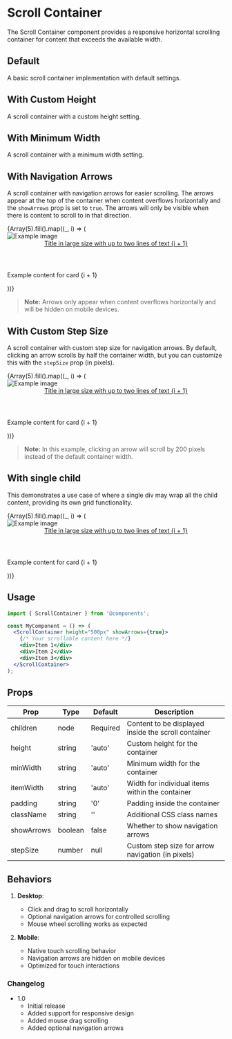 
# Scroll Container

The Scroll Container component provides a responsive horizontal scrolling container for content that exceeds the available width.

<Meta of={ScrollContainerStories} />

## Default

A basic scroll container implementation with default settings.

<Canvas>
  <Story of={ScrollContainerStories.Default} />
</Canvas>

## With Custom Height

A scroll container with a custom height setting.

<Story of={ScrollContainerStories.CustomHeight} />

## With Minimum Width

A scroll container with a minimum width setting.

<Story of={ScrollContainerStories.WithMinWidth} />

## With Navigation Arrows

A scroll container with navigation arrows for easier scrolling. The arrows appear at the top of the container when content overflows horizontally and the `showArrows` prop is set to `true`. The arrows will only be visible when there is content to scroll to in that direction.

<div style={{ maxWidth: '800px', margin: '0 auto', position: 'relative' }}>
  <ScrollContainer showArrows={true} minWidth="1200px" padding="1rem">
    {Array(5).fill().map((_, i) => (
      <article key={i} className="mg-card mg-card__vc" style={{ minWidth: '350px', marginRight: '20px', padding: '20px', boxSizing: 'border-box' }}>
        <div className="mg-card__visual">
          <img alt="Example image" className="mg-card__image" src="https://www.undrr.org/sites/default/files/2020-01/Home---about-us_0.jpg" />
        </div>
        <div className="mg-card__content">
          <header className="mg-card__title">
            <a href={`#${i+1}`}>Title in large size with up to two lines of text {i + 1}</a>
          </header>
          <p className="mg-card__summary">Example content for card {i + 1}</p>
        </div>
      </article>
    ))}
  </ScrollContainer>
</div>

> **Note:** Arrows only appear when content overflows horizontally and will be hidden on mobile devices.

## With Custom Step Size

A scroll container with custom step size for navigation arrows. By default, clicking an arrow scrolls by half the container width, but you can customize this with the `stepSize` prop (in pixels).

<div style={{ maxWidth: '800px', margin: '0 auto', position: 'relative' }}>
  <ScrollContainer showArrows={true} stepSize={200}>
    {Array(5).fill().map((_, i) => (
      <article key={i} className="mg-card mg-card__vc" style={{ minWidth: '350px'}}>
        <div className="mg-card__visual">
          <img alt="Example image" className="mg-card__image" src="https://www.undrr.org/sites/default/files/2020-01/Home---about-us_0.jpg" />
        </div>
        <div className="mg-card__content">
          <header className="mg-card__title">
            <a href={`#${i+1}`}>Title in large size with up to two lines of text {i + 1}</a>
          </header>
          <p className="mg-card__summary">Example content for card {i + 1}</p>
        </div>
      </article>
    ))}
  </ScrollContainer>
</div>

> **Note:** In this example, clicking an arrow will scroll by 200 pixels instead of the default container width.

## With single child

This demonstrates a use case of where a single div may wrap all the child content, providing its own grid functionality.

<div style={{ maxWidth: '800px', margin: '0 auto', position: 'relative' }}>
  <ScrollContainer showArrows={true}>
    <section className="mg-grid">
      {Array(5).fill().map((_, i) => (
        <article key={i} className="mg-card mg-card__vc" style={{ minWidth: '350px'}}>
          <div className="mg-card__visual">
            <img alt="Example image" className="mg-card__image" src="https://www.undrr.org/sites/default/files/2020-01/Home---about-us_0.jpg" />
          </div>
          <div className="mg-card__content">
            <header className="mg-card__title">
              <a href={`#${i+1}`}>Title in large size with up to two lines of text {i + 1}</a>
            </header>
            <p className="mg-card__summary">Example content for card {i + 1}</p>
          </div>
        </article>
      ))}
    </section>
  </ScrollContainer>
</div>

## Usage

```jsx
import { ScrollContainer } from '@components';

const MyComponent = () => (
  <ScrollContainer height="500px" showArrows={true}>
    {/* Your scrollable content here */}
    <div>Item 1</div>
    <div>Item 2</div>
    <div>Item 3</div>
  </ScrollContainer>
);
```

## Props

| Prop | Type | Default | Description |
|------|------|---------|-------------|
| children | node | Required | Content to be displayed inside the scroll container |
| height | string | 'auto' | Custom height for the container |
| minWidth | string | 'auto' | Minimum width for the container |
| itemWidth | string | 'auto' | Width for individual items within the container |
| padding | string | '0' | Padding inside the container |
| className | string | '' | Additional CSS class names |
| showArrows | boolean | false | Whether to show navigation arrows |
| stepSize | number | null | Custom step size for arrow navigation (in pixels) |

## Behaviors

1. **Desktop**:
   - Click and drag to scroll horizontally
   - Optional navigation arrows for controlled scrolling
   - Mouse wheel scrolling works as expected

2. **Mobile**:
   - Native touch scrolling behavior
   - Navigation arrows are hidden on mobile devices
   - Optimized for touch interactions

### Changelog

- 1.0
  - Initial release
  - Added support for responsive design
  - Added mouse drag scrolling
  - Added optional navigation arrows
